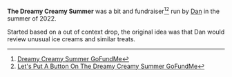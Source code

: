 {{Stub}}
'''The Dreamy Creamy Summer''' was a bit and fundraiser<ref>[https://www.gofundme.com/f/dreamycreamysummer Dreamy Creamy Summer GoFundMe]</ref><ref>[https://www.gofundme.com/f/lets-put-a-button-on-the-dreamy-creamy-summer Let's Put A Button On The Dreamy Creamy Summer GoFundMe]</ref> run by [[Dan Friesen|Dan]] in the summer of 2022.

Started based on a out of context drop, the original idea was that Dan would review unusual ice creams and similar treats.
